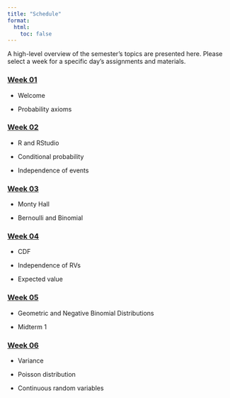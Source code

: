 ```yaml
---
title: "Schedule"
format: 
  html: 
    toc: false
---
```


A high-level overview of the semester's topics are presented here. Please select a week for a specific day's assignments and materials.

### [Week 01](weeks/week-01.qmd)

-   Welcome

-   Probability axioms

### [Week 02](weeks/week-02.qmd)

-   R and RStudio

-   Conditional probability

-   Independence of events

### [Week 03](weeks/week-03.qmd)

-   Monty Hall

-   Bernoulli and Binomial

### [Week 04](weeks/week-04.qmd)

-   CDF

-   Independence of RVs

-   Expected value

### [Week 05](weeks/week-05.qmd)

-   Geometric and Negative Binomial Distributions

-   Midterm 1

### [Week 06](weeks/week-06.qmd)

-   Variance

-   Poisson distribution

-   Continuous random variables
